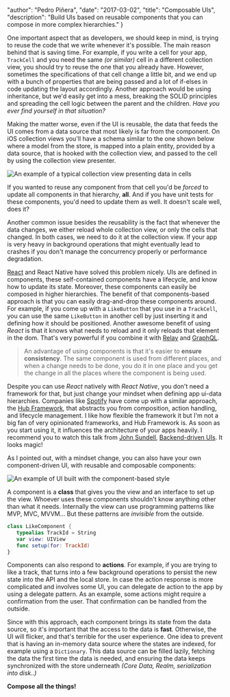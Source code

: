 
  "author": "Pedro Piñera",
  "date": "2017-03-02",
  "title": "Composable UIs",
  "description": "Build UIs based on reusable components that you can compose in more complex hierarchies."
}




One important aspect that as developers, we should keep in mind, is trying to reuse the code that we write whenever it's possible. The main reason behind that is saving time. For example, if you write a cell for your app, `TrackCell` and you need the same _(or similar)_ cell in a different collection view, you should try to reuse the one that you already have. However, sometimes the specifications of that cell change a little bit, and we end up with a bunch of properties that are being passed and a lot of if-elses in code updating the layout accordingly. Another approach would be using inheritance, but we'd easily get into a mess, breaking the SOLID principles and spreading the cell logic between the parent and the children. _Have you ever find yourself in that situation?_

Making the matter worse, even if the UI is reusable, the data that feeds the UI comes from a data source that most likely is far from the component. On iOS collection views you'll have a schema similar to the one shown below where a model from the store, is mapped into a plain entity, provided by a data source, that is hooked with the collection view, and passed to the cell by using the collection view presenter.

![An example of a typical collection view presenting data in cells](/images/posts/components-without.png)

If you wanted to reuse any component from that cell you'd be _forced_ to update all components in that hierarchy, **all**. And if you have unit tests for these components, you'd need to update them as well. It doesn't scale well, does it?

Another common issue besides the reusability is the fact that whenever the data changes, we either reload whole collection view, or only the cells that changed. In both cases, we need to do it at the collection view. If your app is very heavy in background operations that might eventually lead to crashes if you don't manage the concurrency properly or performance degradation.

[React](https://facebook.github.io/react/) and React Native have solved this problem nicely. UIs are defined in components, these self-contained components have a lifecycle, and know how to update its state. Moreover, these components can easily be composed in higher hierarchies. The benefit of that components-based approach is that you can easily drag-and-drop these components around. For example, if you come up with a `LikeButton` that you use in a `TrackCell`, you can use the same `LikeButton` in another cell by just inserting it and defining how it should be positioned. Another awesome benefit of using _React_ is that it knows what needs to reload and it only reloads that element in the dom. That's very powerful if you combine it with [Relay](https://facebook.github.io/relay/) and [GraphQL](http://graphql.org/learn/).

> An advantage of using components is that it's easier to **ensure consistency**. The same component is used from different places, and when a change needs to be done, you do it in one place and you get the change in all the places where the component is being used.

Despite you can use _React_ natively with _React Native_, you don't need a framework for that, but just change your mindset when defining app ui-data hierarchies. Companies like [Spotify](https://spotify.com) have come up with a similar approach, the [Hub Framework](https://github.com/spotify/HubFramework), that abstracts you from composition, action handling, and lifecycle management. I like how flexible the framework it but I'm not a big fan of very opinionated frameworks, and Hub Framework is. As soon as you start using it, it influences the architecture of your apps heavily. I recommend you to watch this talk from [John Sundell](https://twitter.com/johnsundell), [Backend-driven UIs](https://www.youtube.com/watch?v=ypk-72mhYBk). It looks magic!

As I pointed out, with a mindset change, you can also have your own component-driven UI, with reusable and composable components:

![An example of UI built with the component-based style](/images/posts/components-with.png)

A component is a **class** that gives you the view and an interface to set up the view. Whoever uses these components shouldn't know anything other than what it needs. Internally the view can use programming patterns like MVP, MVC, MVVM... But these patterns are _invisible_ from the outside.

```swift
class LikeComponent {
   typealias TrackId = String
   var view: UIView
   func setup(for: TrackId)
}
```

Components can also respond to **actions**. For example, if you are trying to like a track, that turns into a few background operations to persist the new state into the API and the local store. In case the action response is more complicated and involves some UI, you can delegate de action to the app by using a delegate pattern. As an example, some actions might require a confirmation from the user. That confirmation can be handled from the outside.

Since with this approach, each component brings its state from the data source, so it's important that the access to the data is **fast**. Otherwise, the UI will flicker, and that's terrible for the user experience. One idea to prevent that is having an in-memory data source where the states are indexed, for example using a `Dictionary`. This data source can be filled lazily, fetching the data the first time the data is needed, and ensuring the data keeps synchronized with the store underneath _(Core Data, Realm, serialization into disk..)_

**Compose all the things!**



